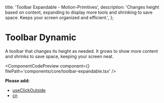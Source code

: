   title: 'Toolbar Expandable - Motion-Primitives',
  description:
    'Changes height based on content, expanding to display more tools and shrinking to save space. Keeps your screen organized and efficient.',
};


# Toolbar Dynamic

A toolbar that changes its height as needed. It grows to show more content and shrinks to save space, keeping your screen neat.

<ComponentCodePreview
  component={<ToolbarExpandable />}
  filePath='components/core/toolbar-expandable.tsx'
/>

**Please add:**

- [useClickOutside](https://github.com/Rakibulislamsarkar/EternisUI/blob/main/hooks/useClickOutside.tsx)
- [cn](https://github.com/Rakibulislamsarkar/EternisUI/blob/main/lib/utils.ts)
